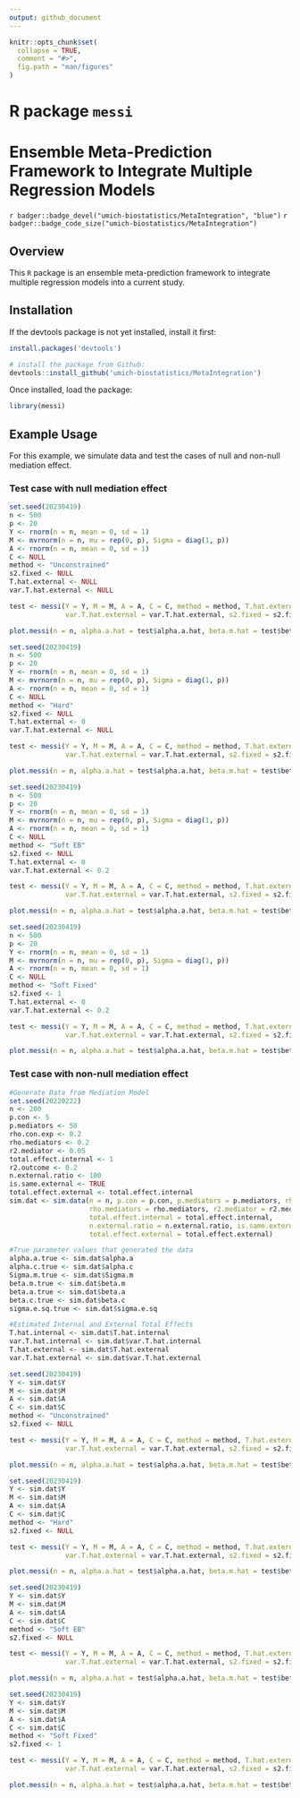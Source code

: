 ```yaml
---
output: github_document
---
```


<!-- README.md is generated from README.Rmd. Please edit that file -->

```r
knitr::opts_chunk$set(
  collapse = TRUE,
  comment = "#>",
  fig.path = "man/figures"
)
```

# R package `messi`

# Ensemble Meta-Prediction Framework to Integrate Multiple Regression Models

`r badger::badge_devel("umich-biostatistics/MetaIntegration", "blue")` `r badger::badge_code_size("umich-biostatistics/MetaIntegration")`

## Overview

This `R` package is an ensemble meta-prediction framework to integrate multiple regression models into a current study.

## Installation

If the devtools package is not yet installed, install it first:

```r
install.packages('devtools')
```

```r
# install the package from Github:
devtools::install_github('umich-biostatistics/MetaIntegration') 
```

Once installed, load the package:

```r
library(messi)
```

## Example Usage

For this example, we simulate data and test the cases of null and non-null mediation
effect.

### Test case with null mediation effect

```r
set.seed(20230419)
n <- 500
p <- 20
Y <- rnorm(n = n, mean = 0, sd = 1)
M <- mvrnorm(n = n, mu = rep(0, p), Sigma = diag(1, p))
A <- rnorm(n = n, mean = 0, sd = 1)
C <- NULL
method <- "Unconstrained"
s2.fixed <- NULL
T.hat.external <- NULL
var.T.hat.external <- NULL

test <- messi(Y = Y, M = M, A = A, C = C, method = method, T.hat.external = T.hat.external,
              var.T.hat.external = var.T.hat.external, s2.fixed = s2.fixed)

plot.messi(n = n, alpha.a.hat = test$alpha.a.hat, beta.m.hat = test$beta.m.hat, labels = paste0("M",1:p), asym.var.mat = test$asym.var.mat)

set.seed(20230419)
n <- 500
p <- 20
Y <- rnorm(n = n, mean = 0, sd = 1)
M <- mvrnorm(n = n, mu = rep(0, p), Sigma = diag(1, p))
A <- rnorm(n = n, mean = 0, sd = 1)
C <- NULL
method <- "Hard"
s2.fixed <- NULL
T.hat.external <- 0
var.T.hat.external <- NULL

test <- messi(Y = Y, M = M, A = A, C = C, method = method, T.hat.external = T.hat.external,
              var.T.hat.external = var.T.hat.external, s2.fixed = s2.fixed)

plot.messi(n = n, alpha.a.hat = test$alpha.a.hat, beta.m.hat = test$beta.m.hat, labels = paste0("M",1:p), asym.var.mat = test$asym.var.mat)

set.seed(20230419)
n <- 500
p <- 20
Y <- rnorm(n = n, mean = 0, sd = 1)
M <- mvrnorm(n = n, mu = rep(0, p), Sigma = diag(1, p))
A <- rnorm(n = n, mean = 0, sd = 1)
C <- NULL
method <- "Soft EB"
s2.fixed <- NULL
T.hat.external <- 0
var.T.hat.external <- 0.2

test <- messi(Y = Y, M = M, A = A, C = C, method = method, T.hat.external = T.hat.external,
              var.T.hat.external = var.T.hat.external, s2.fixed = s2.fixed)

plot.messi(n = n, alpha.a.hat = test$alpha.a.hat, beta.m.hat = test$beta.m.hat, labels = paste0("M",1:p), asym.var.mat = test$asym.var.mat)

set.seed(20230419)
n <- 500
p <- 20
Y <- rnorm(n = n, mean = 0, sd = 1)
M <- mvrnorm(n = n, mu = rep(0, p), Sigma = diag(1, p))
A <- rnorm(n = n, mean = 0, sd = 1)
C <- NULL
method <- "Soft Fixed"
s2.fixed <- 1
T.hat.external <- 0
var.T.hat.external <- 0.2

test <- messi(Y = Y, M = M, A = A, C = C, method = method, T.hat.external = T.hat.external,
              var.T.hat.external = var.T.hat.external, s2.fixed = s2.fixed)

plot.messi(n = n, alpha.a.hat = test$alpha.a.hat, beta.m.hat = test$beta.m.hat, labels = paste0("M",1:p), asym.var.mat = test$asym.var.mat)
```

### Test case with non-null mediation effect

```r
#Generate Data from Mediation Model
set.seed(20220222)
n <- 200
p.con <- 5
p.mediators <- 50
rho.con.exp <- 0.2
rho.mediators <- 0.2
r2.mediator <- 0.05
total.effect.internal <- 1
r2.outcome <- 0.2
n.external.ratio <- 100
is.same.external <- TRUE
total.effect.external <- total.effect.internal
sim.dat <- sim.data(n = n, p.con = p.con, p.mediators = p.mediators, rho.con.exp = rho.con.exp,
                    rho.mediators = rho.mediators, r2.mediator = r2.mediator, r2.outcome = r2.outcome,
                    total.effect.internal = total.effect.internal,
                    n.external.ratio = n.external.ratio, is.same.external = is.same.external,
                    total.effect.external = total.effect.external)

#True parameter values that generated the data
alpha.a.true <- sim.dat$alpha.a
alpha.c.true <- sim.dat$alpha.c
Sigma.m.true <- sim.dat$Sigma.m
beta.m.true <- sim.dat$beta.m
beta.a.true <- sim.dat$beta.a
beta.c.true <- sim.dat$beta.c
sigma.e.sq.true <- sim.dat$sigma.e.sq

#Estimated Internal and External Total Effects
T.hat.internal <- sim.dat$T.hat.internal
var.T.hat.internal <- sim.dat$var.T.hat.internal
T.hat.external <- sim.dat$T.hat.external
var.T.hat.external <- sim.dat$var.T.hat.external

set.seed(20230419)
Y <- sim.dat$Y
M <- sim.dat$M
A <- sim.dat$A
C <- sim.dat$C
method <- "Unconstrained"
s2.fixed <- NULL

test <- messi(Y = Y, M = M, A = A, C = C, method = method, T.hat.external = T.hat.external,
              var.T.hat.external = var.T.hat.external, s2.fixed = s2.fixed)

plot.messi(n = n, alpha.a.hat = test$alpha.a.hat, beta.m.hat = test$beta.m.hat, labels = paste0("M",1:p), asym.var.mat = test$asym.var.mat)

set.seed(20230419)
Y <- sim.dat$Y
M <- sim.dat$M
A <- sim.dat$A
C <- sim.dat$C
method <- "Hard"
s2.fixed <- NULL

test <- messi(Y = Y, M = M, A = A, C = C, method = method, T.hat.external = T.hat.external,
              var.T.hat.external = var.T.hat.external, s2.fixed = s2.fixed)

plot.messi(n = n, alpha.a.hat = test$alpha.a.hat, beta.m.hat = test$beta.m.hat, labels = paste0("M",1:p), asym.var.mat = test$asym.var.mat)

set.seed(20230419)
Y <- sim.dat$Y
M <- sim.dat$M
A <- sim.dat$A
C <- sim.dat$C
method <- "Soft EB"
s2.fixed <- NULL

test <- messi(Y = Y, M = M, A = A, C = C, method = method, T.hat.external = T.hat.external,
              var.T.hat.external = var.T.hat.external, s2.fixed = s2.fixed)

plot.messi(n = n, alpha.a.hat = test$alpha.a.hat, beta.m.hat = test$beta.m.hat, labels = paste0("M",1:p), asym.var.mat = test$asym.var.mat)

set.seed(20230419)
Y <- sim.dat$Y
M <- sim.dat$M
A <- sim.dat$A
C <- sim.dat$C
method <- "Soft Fixed"
s2.fixed <- 1

test <- messi(Y = Y, M = M, A = A, C = C, method = method, T.hat.external = T.hat.external,
              var.T.hat.external = var.T.hat.external, s2.fixed = s2.fixed)

plot.messi(n = n, alpha.a.hat = test$alpha.a.hat, beta.m.hat = test$beta.m.hat, labels = paste0("M",1:p), asym.var.mat = test$asym.var.mat)
```
